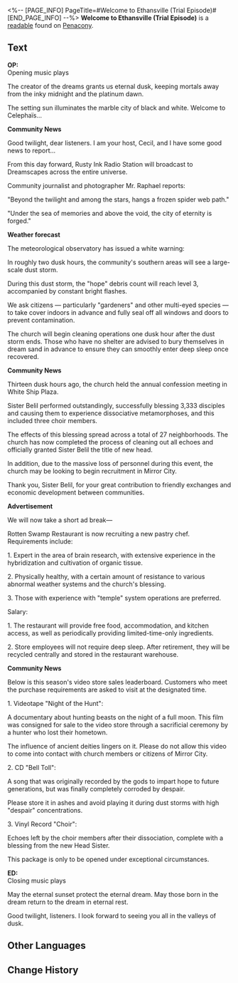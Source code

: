 <%-- [PAGE_INFO]
PageTitle=#Welcome to Ethansville (Trial Episode)#
[END_PAGE_INFO] --%>
{{Readable Infobox
|id           = 400
|partIds      = 190695
|title        = 
|image        = Item Penacony Readable 3.png
|world        = Penacony
|parts        = 1
|author       = <!--to be added-->
|description  = A backup file with strange contents. It is said to be a recording of a certain broadcast.
|part1        = Welcome to Ethansville (Trial Episode)
|source1      = {{cx|Source missing}}
|characters   = 
|factions     = 
}}
'''Welcome to Ethansville (Trial Episode)''' is a [[readable]] found on [[Penacony]].
<!--
==Location==
{{Map Embed|<map name>|<marker id>}}
-->
==Text==
'''OP:'''<br />
Opening music plays

The creator of the dreams grants us eternal dusk, keeping mortals away from the inky midnight and the platinum dawn.

The setting sun illuminates the marble city of black and white. Welcome to Celephaïs...

'''Community News'''

Good twilight, dear listeners. I am your host, Cecil, and I have some good news to report...

From this day forward, Rusty Ink Radio Station will broadcast to Dreamscapes across the entire universe.

Community journalist and photographer Mr. Raphael reports:

"Beyond the twilight and among the stars, hangs a frozen spider web path."

"Under the sea of memories and above the void, the city of eternity is forged."

'''Weather forecast'''

The meteorological observatory has issued a white warning:

In roughly two dusk hours, the community's southern areas will see a large-scale dust storm.

During this dust storm, the "hope" debris count will reach level 3, accompanied by constant bright flashes.

We ask citizens &mdash; particularly "gardeners" and other multi-eyed species &mdash; to take cover indoors in advance and fully seal off all windows and doors to prevent contamination.

The church will begin cleaning operations one dusk hour after the dust storm ends. Those who have no shelter are advised to bury themselves in dream sand in advance to ensure they can smoothly enter deep sleep once recovered.

'''Community News'''

Thirteen dusk hours ago, the church held the annual confession meeting in White Ship Plaza.

Sister Belil performed outstandingly, successfully blessing 3,333 disciples and causing them to experience dissociative metamorphoses, and this included three choir members.

The effects of this blessing spread across a total of 27 neighborhoods. The church has now completed the process of cleaning out all echoes and officially granted Sister Belil the title of new head.

In addition, due to the massive loss of personnel during this event, the church may be looking to begin recruitment in Mirror City.

Thank you, Sister Belil, for your great contribution to friendly exchanges and economic development between communities.

'''Advertisement'''

We will now take a short ad break&mdash;

Rotten Swamp Restaurant is now recruiting a new pastry chef. Requirements include:

1. Expert in the area of brain research, with extensive experience in the hybridization and cultivation of organic tissue.

2. Physically healthy, with a certain amount of resistance to various abnormal weather systems and the church's blessing.

3. Those with experience with "temple" system operations are preferred.

Salary:

1. The restaurant will provide free food, accommodation, and kitchen access, as well as periodically providing limited-time-only ingredients.

2. Store employees will not require deep sleep. After retirement, they will be recycled centrally and stored in the restaurant warehouse.

'''Community News'''

Below is this season's video store sales leaderboard. Customers who meet the purchase requirements are asked to visit at the designated time.

1. Videotape "Night of the Hunt":

A documentary about hunting beasts on the night of a full moon. This film was consigned for sale to the video store through a sacrificial ceremony by a hunter who lost their hometown.

The influence of ancient deities lingers on it. Please do not allow this video to come into contact with church members or citizens of Mirror City.

2. CD "Bell Toll":

A song that was originally recorded by the gods to impart hope to future generations, but was finally completely corroded by despair.

Please store it in ashes and avoid playing it during dust storms with high "despair" concentrations.

3. Vinyl Record "Choir":

Echoes left by the choir members after their dissociation, complete with a blessing from the new Head Sister.

This package is only to be opened under exceptional circumstances.

'''ED:'''<br />
Closing music plays

May the eternal sunset protect the eternal dream. May those born in the dream return to the dream in eternal rest.

Good twilight, listeners. I look forward to seeing you all in the valleys of dusk.

<!--
==Trivia==
* 
-->
==Other Languages==
{{Other Languages
|en   = Welcome to Ethansville (Trial Episode)
|zhs  = 欢迎来到伊森塞维尔（试播集）
|zht  = 歡迎來到伊森塞維爾（試聽集）
|ja   = イーサンズビルへようこそ（パイロット版）
|ko   = 에단스빌에 오신 것을 환영합니다(트라이얼)
|es   = Bienvenidos a Villa Ethan (episodio de prueba)
|fr   = Bienvenue à Ethansville (épisode pilote)
|ru   = Добро пожаловать в Итансвиль (пилотная серия)
|th   = ยินดีต้อนรับสู่ Ethansville (ตอนนำร่อง)
|vi   = Chào Mừng Đến Với Ethansville (Tập Thí Điểm)
|de   = Willkommen in Ethansville (Probefolge)
|id   = Selamat Datang di Ethansville (Episode Uji Coba)
|pt   = Boas-vindas a Ethansville (Episódio Piloto)
}}

==Change History==
{{Change History|2.6}}